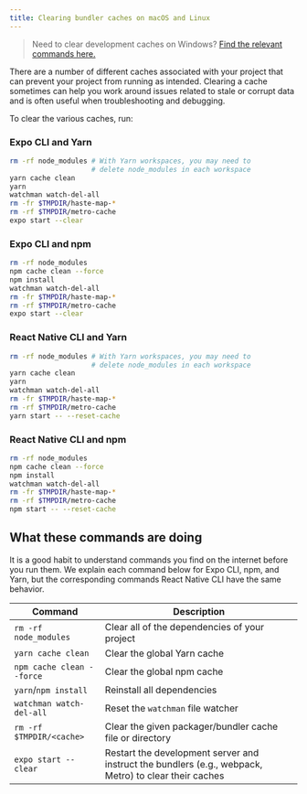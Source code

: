 ```yaml
---
title: Clearing bundler caches on macOS and Linux
---
```


> Need to clear development caches on Windows? [Find the relevant commands here.](clear-cache-windows.mdx)

There are a number of different caches associated with your project that can prevent your project from running as intended. Clearing a cache sometimes can help you work around issues related to stale or corrupt data and is often useful when troubleshooting and debugging.

To clear the various caches, run:

### Expo CLI and Yarn

```sh
rm -rf node_modules # With Yarn workspaces, you may need to
                    # delete node_modules in each workspace
yarn cache clean
yarn
watchman watch-del-all
rm -fr $TMPDIR/haste-map-*
rm -rf $TMPDIR/metro-cache
expo start --clear
```

### Expo CLI and npm

```sh
rm -rf node_modules
npm cache clean --force
npm install
watchman watch-del-all
rm -fr $TMPDIR/haste-map-*
rm -rf $TMPDIR/metro-cache
expo start --clear
```

### React Native CLI and Yarn

```sh
rm -rf node_modules # With Yarn workspaces, you may need to
                    # delete node_modules in each workspace
yarn cache clean
yarn
watchman watch-del-all
rm -fr $TMPDIR/haste-map-*
rm -rf $TMPDIR/metro-cache
yarn start -- --reset-cache
```

### React Native CLI and npm

```sh
rm -rf node_modules
npm cache clean --force
npm install
watchman watch-del-all
rm -fr $TMPDIR/haste-map-*
rm -rf $TMPDIR/metro-cache
npm start -- --reset-cache
```

## What these commands are doing

It is a good habit to understand commands you find on the internet before you run them. We explain each command below for Expo CLI, npm, and Yarn, but the corresponding commands React Native CLI have the same behavior.

| Command                   | Description                                                                                           |
| ------------------------- | ----------------------------------------------------------------------------------------------------- |
| `rm -rf node_modules`     | Clear all of the dependencies of your project                                                         |
| `yarn cache clean`        | Clear the global Yarn cache                                                                           |
| `npm cache clean --force` | Clear the global npm cache                                                                            |
| `yarn`/`npm install`      | Reinstall all dependencies                                                                            |
| `watchman watch-del-all`  | Reset the `watchman` file watcher                                                                     |
| `rm -rf $TMPDIR/<cache>`  | Clear the given packager/bundler cache file or directory                                              |
| `expo start --clear`      | Restart the development server and instruct the bundlers (e.g., webpack, Metro) to clear their caches |
